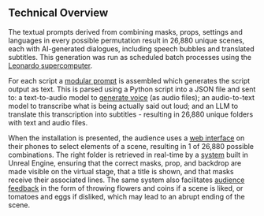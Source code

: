 ## Technical Overview

The textual prompts derived from combining masks, props, settings and languages in every possible permutation result in 26,880 unique scenes, each with AI-generated dialogues, including speech bubbles and translated subtitles. This generation was run as scheduled batch processes using the [Leonardo supercomputer](#content-hardware-and-batching). 

For each script a [modular prompt](#content-script-prompt) is assembled which generates the script output as text. This is parsed using a Python script into a JSON file and sent to: a text-to-audio model to [generate voice](#content-voice-and-speech) (as audio files); an audio-to-text model to transcribe what is being actually said out loud; and an LLM to translate this transcription into subtitles - resulting in 26,880 unique folders with text and audio files.

When the installation is presented, the audience uses a [web interface](#interface-and-server) on their phones to select elements of a scene, resulting in 1 of 26,880 possible combinations. The right folder is retrieved in real-time by a [system](#the-output-system) built in Unreal Engine, ensuring that the correct masks, prop, and backdrop are made visible on the virtual stage, that a title is shown, and that masks receive their associated lines. The same system also facilitates [audience feedback](#interface-and-server) in the form of throwing flowers and coins if a scene is liked, or tomatoes and eggs if disliked, which may lead to an abrupt ending of the scene.